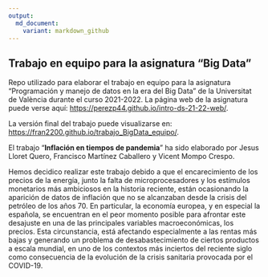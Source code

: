 ---
output: 
  md_document:
    variant: markdown_github
---

## Trabajo en equipo para la asignatura "Big Data"

Repo utilizado para elaborar el trabajo en equipo para la asignatura "Programación y manejo de datos en la era del Big Data" de la Universitat de València durante el curso 2021-2022. La página web de la asignatura puede verse aquí: <https://perezp44.github.io/intro-ds-21-22-web/>.


La versión final del trabajo puede visualizarse en: <https://fran2200.github.io/trabajo_BigData_equipo/>. 


El trabajo "**Inflación en tiempos de pandemia**" ha sido elaborado por Jesus Lloret Quero, Francisco Martínez Caballero y Vicent Mompo Crespo.

Hemos decidico realizar este trabajo debido a que el encarecimiento de los precios de la energía, junto la falta de microprocesadores y los estímulos monetarios más ambiciosos en la historia reciente, están ocasionando la aparición de datos de inflación que no se alcanzaban desde la crisis del petróleo de los años 70. En particular, la economía europea, y en especial la española, se encuentran en el peor momento posible para afrontar este desajuste en una de las principales variables macroeconómicas, los precios. Esta circunstancia, está afectando especialmente a las rentas más bajas y generando un problema de desabastecimiento de ciertos productos a escala mundial, en uno de los contextos más inciertos del reciente siglo como consecuencia de la evolución de la crisis sanitaria provocada por el COVID-19.


